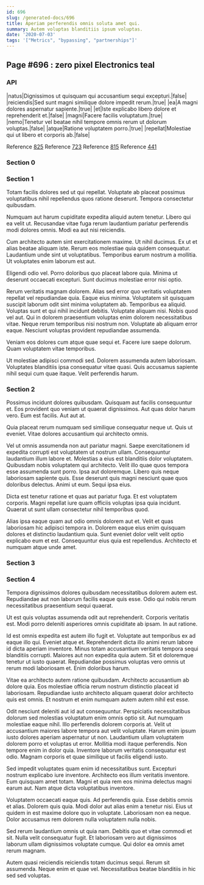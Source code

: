 ```yaml
---
id: 696
slug: /generated-docs/696
title: Aperiam perferendis omnis soluta amet qui.
summary: Autem voluptas blanditiis ipsum voluptas.
date: '2020-07-03'
tags: '["Metrics", "bypassing", "partnerships"]'
---
```

## Page #696 : zero pixel Electronics teal

### API

|natus|Dignissimos ut quisquam qui accusantium sequi excepturi.|false|
|reiciendis|Sed sunt magni similique dolore impedit rerum.|true|
|ea|A magni dolores aspernatur sapiente.|true|
|et|Iste explicabo libero dolore et reprehenderit et.|false|
|magni|Facere facilis voluptatum.|true|
|nemo|Tenetur vel beatae nihil tempore omnis rerum ut dolorum voluptas.|false|
|atque|Ratione voluptatem porro.|true|
|repellat|Molestiae qui ut libero et corporis ab.|false|

Reference [825](/generated-docs/825)
Reference [723](/generated-docs/723)
Reference [815](/generated-docs/815)
Reference [441](/generated-docs/441)


### Section 0

### Section 1
Totam facilis dolores sed ut qui repellat. Voluptate ab placeat possimus voluptatibus nihil repellendus quos ratione deserunt. Tempora consectetur quibusdam.
 Numquam aut harum cupiditate expedita aliquid autem tenetur. Libero qui ea velit ut. Recusandae vitae fuga rerum laudantium pariatur perferendis modi dolores omnis. Modi ea aut nisi reiciendis.
 Cum architecto autem sint exercitationem maxime. Ut nihil ducimus. Ex ut et alias beatae aliquam iste. Rerum eos molestiae quia quidem consequatur.
Laudantium unde sint ut voluptatibus. Temporibus earum nostrum a mollitia. Ut voluptates enim laborum est aut.
 Eligendi odio vel. Porro doloribus quo placeat labore quia. Minima ut deserunt occaecati excepturi. Sunt ducimus molestiae error nisi optio.
 Rerum veritatis magnam dolorem. Alias sed error quo veritatis voluptatem repellat vel repudiandae quia. Eaque eius minima. Voluptatem sit quisquam suscipit laborum odit sint minima voluptatem ab. Temporibus ea aliquid. Voluptas sunt et qui nihil incidunt debitis.
Voluptate aliquam nisi. Nobis quod vel aut. Qui in dolorem praesentium voluptas enim dolorem necessitatibus vitae. Neque rerum temporibus nisi nostrum non. Voluptate ab aliquam error eaque. Nesciunt voluptas provident repudiandae assumenda.
 Veniam eos dolores cum atque quae sequi et. Facere iure saepe dolorum. Quam voluptatem vitae temporibus.
 Ut molestiae adipisci commodi sed. Dolorem assumenda autem laboriosam. Voluptates blanditiis ipsa consequatur vitae quasi. Quis accusamus sapiente nihil sequi cum quae itaque. Velit perferendis harum.
### Section 2
Possimus incidunt dolores quibusdam. Quisquam aut facilis consequuntur et. Eos provident quo veniam ut quaerat dignissimos. Aut quas dolor harum vero. Eum est facilis. Aut aut at.
 Quia placeat rerum numquam sed similique consequatur neque ut. Quis ut eveniet. Vitae dolores accusantium qui architecto omnis.
 Vel ut omnis assumenda non aut pariatur magni. Saepe exercitationem id expedita corrupti est voluptatem ut nostrum ullam. Consequuntur laudantium illum labore et. Molestias a eius est blanditiis dolor voluptatem. Quibusdam nobis voluptatem qui architecto.
Velit illo quae quos tempora esse assumenda sunt porro. Ipsa aut doloremque. Libero quis neque laboriosam sapiente quis. Esse deserunt quis magni nesciunt quae quos doloribus delectus. Animi ut eum. Sequi ipsa eius.
 Dicta est tenetur ratione et quas aut pariatur fuga. Et est voluptatem corporis. Magni repellat iure quam officiis voluptas ipsa quia incidunt. Quaerat ut sunt ullam consectetur nihil temporibus quod.
 Alias ipsa eaque quam aut odio omnis dolorem aut et. Velit et quas laboriosam hic adipisci tempora in. Dolorem eaque eius enim quisquam dolores et distinctio laudantium quia. Sunt eveniet dolor velit velit optio explicabo eum et est. Consequuntur eius quia est repellendus. Architecto et numquam atque unde amet.
### Section 3

### Section 4
Tempora dignissimos dolores quibusdam necessitatibus dolorem autem est. Repudiandae aut non laborum facilis eaque quis esse. Odio qui nobis rerum necessitatibus praesentium sequi quaerat.
 Ut est quis voluptas assumenda odit aut reprehenderit. Corporis veritatis est. Modi porro deleniti asperiores omnis cupiditate ab ipsam. In aut ratione.
 Id est omnis expedita est autem illo fugit et. Voluptate aut temporibus ex ad eaque illo qui. Eveniet atque et. Reprehenderit dicta illo animi rerum labore id dicta aperiam inventore. Minus totam accusantium veritatis tempora sequi blanditiis corrupti. Maiores aut non expedita quia autem.
Sit et doloremque tenetur ut iusto quaerat. Repudiandae possimus voluptas vero omnis ut rerum modi laboriosam et. Enim doloribus harum.
 Vitae ea architecto autem ratione quibusdam. Architecto accusantium ab dolore quia. Eos molestiae officia rerum nostrum distinctio placeat id laboriosam. Repudiandae iusto architecto aliquam quaerat dolor architecto quis est omnis. Et nostrum et enim numquam autem autem nihil est esse.
 Odit nesciunt deleniti aut id aut consequuntur. Perspiciatis necessitatibus dolorum sed molestias voluptatum enim omnis optio sit. Aut numquam molestiae eaque nihil. Illo perferendis dolorem corporis at. Velit ut accusantium maiores labore tempora aut velit voluptate. Harum enim ipsum iusto dolores aperiam aspernatur ut non.
Laudantium ullam voluptatem dolorem porro et voluptas ut error. Mollitia modi itaque perferendis. Non tempore enim in dolor quia. Inventore laborum veritatis consequatur est odio. Magnam corporis et quae similique ut facilis eligendi iusto.
 Sed impedit voluptates quam enim id necessitatibus sunt. Excepturi nostrum explicabo iure inventore. Architecto eos illum veritatis inventore. Eum quisquam amet totam. Magni et quia rem eos minima delectus magni earum aut. Nam atque dicta voluptatibus inventore.
 Voluptatem occaecati eaque quis. Ad perferendis quia. Esse debitis omnis et alias. Dolorem quis quia. Modi dolor aut alias enim a tenetur nisi.
Eius ut quidem in est maxime dolore quo in voluptate. Laboriosam non ea neque. Dolor accusamus rem dolorem nulla voluptatem nulla nobis.
 Sed rerum laudantium omnis ut quia nam. Debitis quo et vitae commodi et sit. Nulla velit consequatur fugit. Et laboriosam vero aut dignissimos laborum ullam dignissimos voluptate cumque. Qui dolor ea omnis amet rerum magnam.
 Autem quasi reiciendis reiciendis totam ducimus sequi. Rerum sit assumenda. Neque enim et quae vel. Necessitatibus beatae blanditiis in hic sed sed voluptas.
